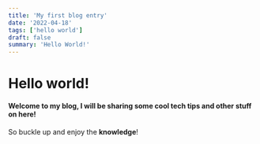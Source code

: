```yaml
---
title: 'My first blog entry'
date: '2022-04-18'
tags: ['hello world']
draft: false
summary: 'Hello World!'
---
```


# Hello world!

#### Welcome to my blog, I will be sharing some cool tech tips and other stuff on here! 

So buckle up and enjoy the **knowledge**!
